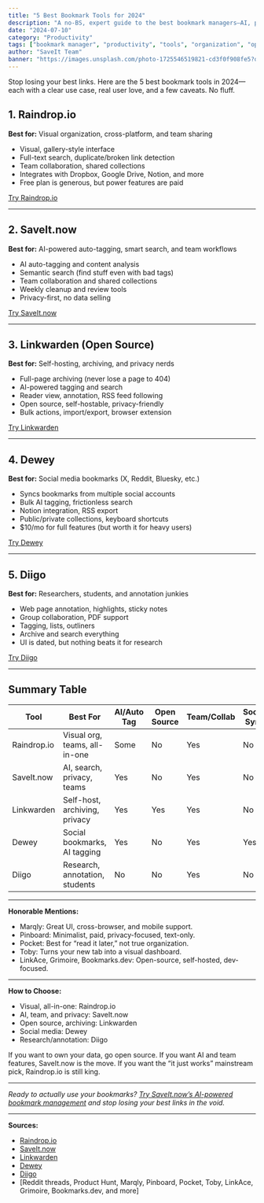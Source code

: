 ```yaml
---
title: "5 Best Bookmark Tools for 2024"
description: "A no-BS, expert guide to the best bookmark managers—AI, privacy, open source, and power features."
date: "2024-07-10"
category: "Productivity"
tags: ["bookmark manager", "productivity", "tools", "organization", "open source", "AI"]
author: "SaveIt Team"
banner: "https://images.unsplash.com/photo-1725546519821-cd3f0f908fe5?q=80&w=4473&auto=format&fit=crop&ixlib=rb-4.1.0&ixid=M3wxMjA3fDB8MHxwaG90by1wYWdlfHx8fGVufDB8fHx8fA%3D%3D"
---
```


Stop losing your best links. Here are the 5 best bookmark tools in 2024—each with a clear use case, real user love, and a few caveats. No fluff.

## 1. Raindrop.io
**Best for:** Visual organization, cross-platform, and team sharing

- Visual, gallery-style interface
- Full-text search, duplicate/broken link detection
- Team collaboration, shared collections
- Integrates with Dropbox, Google Drive, Notion, and more
- Free plan is generous, but power features are paid

[Try Raindrop.io](https://raindrop.io/)

---

## 2. SaveIt.now
**Best for:** AI-powered auto-tagging, smart search, and team workflows

- AI auto-tagging and content analysis
- Semantic search (find stuff even with bad tags)
- Team collaboration and shared collections
- Weekly cleanup and review tools
- Privacy-first, no data selling

[Try SaveIt.now](/)

---

## 3. Linkwarden (Open Source)
**Best for:** Self-hosting, archiving, and privacy nerds

- Full-page archiving (never lose a page to 404)
- AI-powered tagging and search
- Reader view, annotation, RSS feed following
- Open source, self-hostable, privacy-friendly
- Bulk actions, import/export, browser extension

[Try Linkwarden](https://linkwarden.app/)

---

## 4. Dewey
**Best for:** Social media bookmarks (X, Reddit, Bluesky, etc.)

- Syncs bookmarks from multiple social accounts
- Bulk AI tagging, frictionless search
- Notion integration, RSS export
- Public/private collections, keyboard shortcuts
- $10/mo for full features (but worth it for heavy users)

[Try Dewey](https://getdewey.co/)

---

## 5. Diigo
**Best for:** Researchers, students, and annotation junkies

- Web page annotation, highlights, sticky notes
- Group collaboration, PDF support
- Tagging, lists, outliners
- Archive and search everything
- UI is dated, but nothing beats it for research

[Try Diigo](https://www.diigo.com/)

---

## Summary Table

| Tool         | Best For                        | AI/Auto Tag | Open Source | Team/Collab | Social Sync | Annotation | Price (core) |
|--------------|---------------------------------|-------------|-------------|-------------|-------------|------------|--------------|
| Raindrop.io  | Visual org, teams, all-in-one   | Some        | No          | Yes         | No          | Basic      | Free/$3/mo   |
| SaveIt.now   | AI, search, privacy, teams      | Yes         | No          | Yes         | No          | No         | Free/$       |
| Linkwarden   | Self-host, archiving, privacy   | Yes         | Yes         | Yes         | No          | Yes        | Free/$3/mo   |
| Dewey        | Social bookmarks, AI tagging    | Yes         | No          | Yes         | Yes         | No         | $10/mo       |
| Diigo        | Research, annotation, students  | No          | No          | Yes         | No          | Yes        | Free/$5/mo   |

---

**Honorable Mentions:**
- Marqly: Great UI, cross-browser, and mobile support.
- Pinboard: Minimalist, paid, privacy-focused, text-only.
- Pocket: Best for “read it later,” not true organization.
- Toby: Turns your new tab into a visual dashboard.
- LinkAce, Grimoire, Bookmarks.dev: Open-source, self-hosted, dev-focused.

---

**How to Choose:**
- Visual, all-in-one: Raindrop.io
- AI, team, and privacy: SaveIt.now
- Open source, archiving: Linkwarden
- Social media: Dewey
- Research/annotation: Diigo

If you want to own your data, go open source. If you want AI and team features, SaveIt.now is the move. If you want the “it just works” mainstream pick, Raindrop.io is still king.

---

*Ready to actually use your bookmarks? [Try SaveIt.now’s AI-powered bookmark management](/) and stop losing your best links in the void.*

---

**Sources:**
- [Raindrop.io](https://raindrop.io/)
- [SaveIt.now](/)
- [Linkwarden](https://linkwarden.app/)
- [Dewey](https://getdewey.co/)
- [Diigo](https://www.diigo.com/)
- [Reddit threads, Product Hunt, Marqly, Pinboard, Pocket, Toby, LinkAce, Grimoire, Bookmarks.dev, and more]